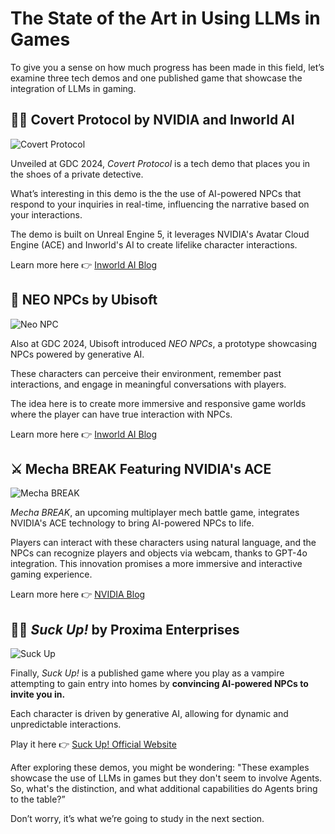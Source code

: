 # The State of the Art in Using LLMs in Games

To give you a sense on how much progress has been made in this field, let’s examine three tech demos and one published game that showcase the integration of LLMs in gaming.

## 🕵️‍♂️ Covert Protocol by NVIDIA and Inworld AI

<img src="https://huggingface.co/datasets/agents-course/course-images/resolve/main/en/bonus-unit3/covert-protocol.jpg" alt="Covert Protocol"/>

Unveiled at GDC 2024, *Covert Protocol* is a tech demo that places you in the shoes of a private detective. 

What’s interesting in this demo is the the use of AI-powered NPCs that respond to your inquiries in real-time, influencing the narrative based on your interactions. 

The demo is built on Unreal Engine 5, it leverages NVIDIA's Avatar Cloud Engine (ACE) and Inworld's AI to create lifelike character interactions. 

Learn more here 👉 [Inworld AI Blog](https://inworld.ai/blog/nvidia-inworld-ai-demo-on-device-capabilities)

## 🤖 NEO NPCs by Ubisoft

<img src="https://huggingface.co/datasets/agents-course/course-images/resolve/main/en/bonus-unit3/neo-npc.jpeg" alt="Neo NPC"/>

Also at GDC 2024, Ubisoft introduced *NEO NPCs*, a prototype showcasing NPCs powered by generative AI. 

These characters can perceive their environment, remember past interactions, and engage in meaningful conversations with players. 

The idea here is to create more immersive and responsive game worlds where the player can have true interaction with NPCs.

Learn more here 👉 [Inworld AI Blog](https://inworld.ai/blog/gdc-2024)

## ⚔️ Mecha BREAK Featuring NVIDIA's ACE

<img src="https://huggingface.co/datasets/agents-course/course-images/resolve/main/en/bonus-unit3/mecha-break.jpg" alt="Mecha BREAK"/>

*Mecha BREAK*, an upcoming multiplayer mech battle game, integrates NVIDIA's ACE technology to bring AI-powered NPCs to life. 

Players can interact with these characters using natural language, and the NPCs can recognize players and objects via webcam, thanks to GPT-4o integration. This innovation promises a more immersive and interactive gaming experience.

Learn more here 👉 [NVIDIA Blog](https://blogs.nvidia.com/blog/digital-human-technology-mecha-break/)

## 🧛‍♂️ *Suck Up!* by Proxima Enterprises

<img src="https://huggingface.co/datasets/agents-course/course-images/resolve/main/en/bonus-unit3/suck-up.jpg" alt="Suck Up"/>

Finally, *Suck Up!* is a published game where you play as a vampire attempting to gain entry into homes by **convincing AI-powered NPCs to invite you in.**

Each character is driven by generative AI, allowing for dynamic and unpredictable interactions. 

Play it here 👉 [Suck Up! Official Website](https://www.playsuckup.com/)

After exploring these demos, you might be wondering: "These examples showcase the use of LLMs in games  but they don't seem to involve Agents. So, what's the distinction, and what additional capabilities do Agents bring to the table?” 

Don’t worry, it’s what we’re going to study in the next section.